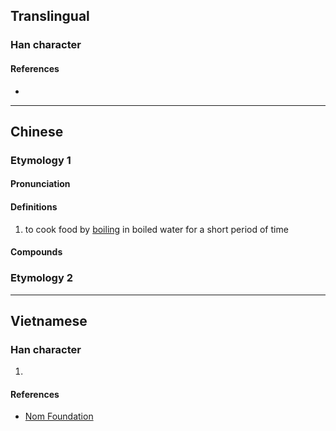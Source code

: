 {{character info/new}}
==Translingual==

===Han character===
{{Han char|rn=85|rad=水|as=02|sn=6|four=80232|canj=OE,XOE|ids=⿱入水}}

====References====
* {{Han ref|kx=0604.091|dkj=17100|hdz=31547.040|uh=6C46|ud=27718|bh=C9F8|bd=51704}}

----

==Chinese==
{{zh-forms}}
===Etymology 1===
====Pronunciation====
{{zh-pron
|m=cuān
|c=cyun1
|md=chuăng
|mn=
|mn-t=suêng3/suang3
|mc=
|oc=y
|cat=v,n
}}

====Definitions====
{{zh-hanzi}}

# to cook food by [[boil]]ing in boiled water for a short period of time

====Compounds====
{{zh-der|汆湯|汆子|汆丸子湯}}


===Etymology 2===
{{zh-see|沬|v|Min: sink}}


----

==Vietnamese==

===Han character===
{{vi-readings|rs=水02|hanviet=thoản}}

# {{defn|lang=vi|sort=水02}}

====References====
* [http://nomfoundation.org/common/nom_details.php?codepoint=6c46 Nom Foundation]